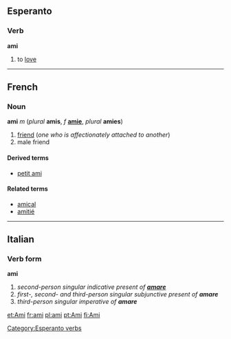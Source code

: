 ==Esperanto==
===Verb===
'''ami'''

#to [[love]]

[[Category:Esperanto verbs]]
----

==French==
===Noun===
'''ami''' ''m'' (''plural'' '''amis''', ''f'' '''[[amie]]''', ''plural'' '''amies''')

#[[friend]] (''one who is affectionately attached to another'')
#male friend

====Derived terms====
*[[petit ami]]

====Related terms====
*[[amical]]
*[[amitié]]

----
==Italian==
===Verb form===
'''ami'''

#''second-person singular indicative present of '''[[amare]]'''''
#''first-, second- and third-person singular subjunctive present of '''amare'''''
#''third-person singular imperative of '''amare'''''

[[et:Ami]]
[[fr:ami]]
[[pl:ami]]
[[pt:Ami]]
[[fi:Ami]]